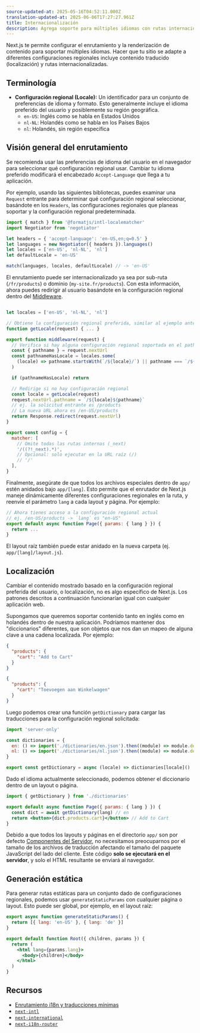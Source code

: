```yaml
---
source-updated-at: 2025-05-16T04:52:11.000Z
translation-updated-at: 2025-06-06T17:27:27.961Z
title: Internacionalización
description: Agrega soporte para múltiples idiomas con rutas internacionalizadas y contenido localizado.
---
```


Next.js te permite configurar el enrutamiento y la renderización de contenido para soportar múltiples idiomas. Hacer que tu sitio se adapte a diferentes configuraciones regionales incluye contenido traducido (localización) y rutas internacionalizadas.

## Terminología

- **Configuración regional (Locale):** Un identificador para un conjunto de preferencias de idioma y formato. Esto generalmente incluye el idioma preferido del usuario y posiblemente su región geográfica.
  - `en-US`: Inglés como se habla en Estados Unidos
  - `nl-NL`: Holandés como se habla en los Países Bajos
  - `nl`: Holandés, sin región específica

## Visión general del enrutamiento

Se recomienda usar las preferencias de idioma del usuario en el navegador para seleccionar qué configuración regional usar. Cambiar tu idioma preferido modificará el encabezado `Accept-Language` que llega a tu aplicación.

Por ejemplo, usando las siguientes bibliotecas, puedes examinar una `Request` entrante para determinar qué configuración regional seleccionar, basándote en los `Headers`, las configuraciones regionales que planeas soportar y la configuración regional predeterminada.

```js filename="middleware.js"
import { match } from '@formatjs/intl-localematcher'
import Negotiator from 'negotiator'

let headers = { 'accept-language': 'en-US,en;q=0.5' }
let languages = new Negotiator({ headers }).languages()
let locales = ['en-US', 'nl-NL', 'nl']
let defaultLocale = 'en-US'

match(languages, locales, defaultLocale) // -> 'en-US'
```

El enrutamiento puede ser internacionalizado ya sea por sub-ruta (`/fr/products`) o dominio (`my-site.fr/products`). Con esta información, ahora puedes redirigir al usuario basándote en la configuración regional dentro del [Middleware](/docs/app/building-your-application/routing/middleware).

```js filename="middleware.js"

let locales = ['en-US', 'nl-NL', 'nl']

// Obtiene la configuración regional preferida, similar al ejemplo anterior o usando una biblioteca
function getLocale(request) { ... }

export function middleware(request) {
  // Verifica si hay alguna configuración regional soportada en el pathname
  const { pathname } = request.nextUrl
  const pathnameHasLocale = locales.some(
    (locale) => pathname.startsWith(`/${locale}/`) || pathname === `/${locale}`
  )

  if (pathnameHasLocale) return

  // Redirige si no hay configuración regional
  const locale = getLocale(request)
  request.nextUrl.pathname = `/${locale}${pathname}`
  // ej. la solicitud entrante es /products
  // La nueva URL ahora es /en-US/products
  return Response.redirect(request.nextUrl)
}

export const config = {
  matcher: [
    // Omite todas las rutas internas (_next)
    '/((?!_next).*)',
    // Opcional: solo ejecutar en la URL raíz (/)
    // '/'
  ],
}
```

Finalmente, asegúrate de que todos los archivos especiales dentro de `app/` estén anidados bajo `app/[lang]`. Esto permite que el enrutador de Next.js maneje dinámicamente diferentes configuraciones regionales en la ruta, y reenvíe el parámetro `lang` a cada layout y página. Por ejemplo:

```jsx filename="app/[lang]/page.js"
// Ahora tienes acceso a la configuración regional actual
// ej. /en-US/products -> `lang` es "en-US"
export default async function Page({ params: { lang } }) {
  return ...
}
```

El layout raíz también puede estar anidado en la nueva carpeta (ej. `app/[lang]/layout.js`).

## Localización

Cambiar el contenido mostrado basado en la configuración regional preferida del usuario, o localización, no es algo específico de Next.js. Los patrones descritos a continuación funcionarían igual con cualquier aplicación web.

Supongamos que queremos soportar contenido tanto en inglés como en holandés dentro de nuestra aplicación. Podríamos mantener dos "diccionarios" diferentes, que son objetos que nos dan un mapeo de alguna clave a una cadena localizada. Por ejemplo:

```json filename="dictionaries/en.json"
{
  "products": {
    "cart": "Add to Cart"
  }
}
```

```json filename="dictionaries/nl.json"
{
  "products": {
    "cart": "Toevoegen aan Winkelwagen"
  }
}
```

Luego podemos crear una función `getDictionary` para cargar las traducciones para la configuración regional solicitada:

```jsx filename="app/[lang]/dictionaries.js"
import 'server-only'

const dictionaries = {
  en: () => import('./dictionaries/en.json').then((module) => module.default),
  nl: () => import('./dictionaries/nl.json').then((module) => module.default),
}

export const getDictionary = async (locale) => dictionaries[locale]()
```

Dado el idioma actualmente seleccionado, podemos obtener el diccionario dentro de un layout o página.

```jsx filename="app/[lang]/page.js"
import { getDictionary } from './dictionaries'

export default async function Page({ params: { lang } }) {
  const dict = await getDictionary(lang) // en
  return <button>{dict.products.cart}</button> // Add to Cart
}
```

Debido a que todos los layouts y páginas en el directorio `app/` son por defecto [Componentes del Servidor](/docs/app/building-your-application/rendering/server-components), no necesitamos preocuparnos por el tamaño de los archivos de traducción afectando el tamaño del paquete JavaScript del lado del cliente. Este código **solo se ejecutará en el servidor**, y solo el HTML resultante se enviará al navegador.

## Generación estática

Para generar rutas estáticas para un conjunto dado de configuraciones regionales, podemos usar `generateStaticParams` con cualquier página o layout. Esto puede ser global, por ejemplo, en el layout raíz:

```jsx filename="app/[lang]/layout.js"
export async function generateStaticParams() {
  return [{ lang: 'en-US' }, { lang: 'de' }]
}

export default function Root({ children, params }) {
  return (
    <html lang={params.lang}>
      <body>{children}</body>
    </html>
  )
}
```

## Recursos

- [Enrutamiento i18n y traducciones mínimas](https://github.com/vercel/next.js/tree/canary/examples/app-dir-i18n-routing)
- [`next-intl`](https://next-intl-docs.vercel.app/docs/next-13)
- [`next-international`](https://github.com/QuiiBz/next-international)
- [`next-i18n-router`](https://github.com/i18nexus/next-i18n-router)